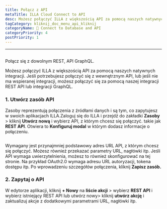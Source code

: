 ```yaml
---
title: Połącz z API
metaTitle: ILLA Cloud Connect to API
desc: Możesz połączyć ILLA z większością API za pomocą naszych natywnych integracji. ILLA może łączyć się z dowolnym REST, API GraphQL
tagCategory: kliknij_doc_menu_api_kliknij
categoryName: 📲 Connect to Database and API
categoryPriority: 4
postPriority: 1
---
```


* * *

## <Heading hidden>Połącz z API</Heading>

Połącz się z dowolnym REST, API GraphQL.

Możesz połączyć ILLA z większością API za pomocą naszych natywnych integracji. Jeśli potrzebujesz połączyć się z wewnętrznym API, lub jeśli nie ma wspieranej integracji, możesz połączyć się za pomocą naszej integracji REST API lub integracji GraphQL.

### 1.  Utwórz zasób API

Zasoby reprezentują połączenia z źródłami danych i są tym, co zapytujesz w swoich aplikacjach ILLA.Zaloguj się do ILLA i przejdź do zakładki **Zasoby** > kliknij **Utwórz nową** i wybierz API, z którym chcesz się połączyć. takie jak **REST API**. Otwiera to **Konfiguruj modal** w którym dodasz informacje o połączeniu.

<img
  src='https://cdn.illacloud.com/official-website/img/docs/connect/connect-api/config.png'
  alt=""
/>

Wymagany jest przynajmniej podstawowy adres URL API, z którym chcesz się połączyć. Możesz również przekazać parametry URL, nagłówki itp. Jeśli API wymaga uwierzytelnienia, możesz to również skonfigurować na tej stronie. Na przykład OAuth2.0 wymaga adresu URL autoryzacji, tokena dostępu itp. Po wprowadzeniu szczegółów połączenia, kliknij **Zapisz zasób.**

### 2.  Zapytaj o API

W edytorze aplikacji, kliknij **+ Nowy** na **liście akcji** > wybierz **REST API** i wybierz istniejący REST API lub utwórz nowy> kliknij **utwórz akcję** i zaktualizuj akcje z dodatkowymi parametrami URL, nagłówki itp.

<img
  src='https://cdn.illacloud.com/official-website/img/docs/connect/connect-api/action.png'
  alt=""
/>

